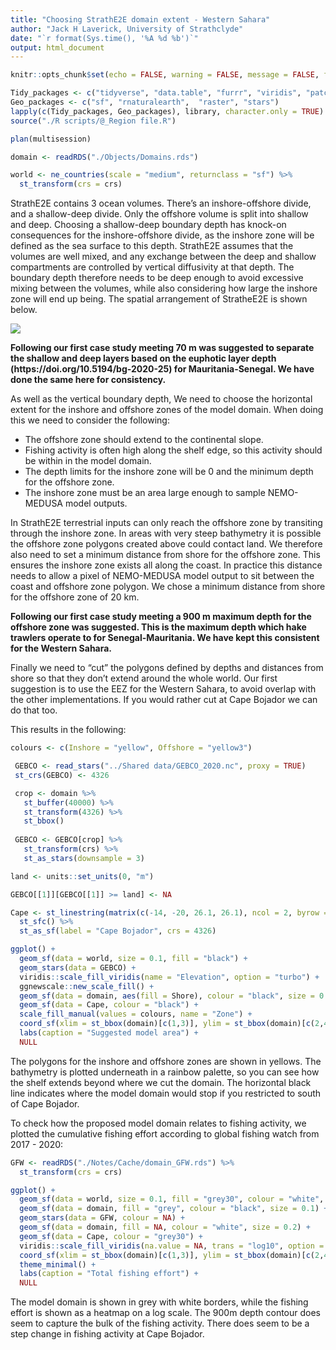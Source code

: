 ```yaml
---
title: "Choosing StrathE2E domain extent - Western Sahara"
author: "Jack H Laverick, University of Strathclyde"
date: "`r format(Sys.time(), '%A %d %b')`"
output: html_document
---
```


```r
knitr::opts_chunk$set(echo = FALSE, warning = FALSE, message = FALSE, fig.align = "center")

Tidy_packages <- c("tidyverse", "data.table", "furrr", "viridis", "patchwork") # List handy data packages
Geo_packages <- c("sf", "rnaturalearth",  "raster", "stars")                # List GIS packages
lapply(c(Tidy_packages, Geo_packages), library, character.only = TRUE)      # Load packages
source("./R scripts/@_Region file.R")                                       # Define project region 

plan(multisession)                                                          # Choose the method to parallelise by

domain <- readRDS("./Objects/Domains.rds")

world <- ne_countries(scale = "medium", returnclass = "sf") %>%             # Get a world map
  st_transform(crs = crs)                                                   # Assign polar projection


```

StrathE2E contains 3 ocean volumes. There's an inshore-offshore divide, and a shallow-deep divide. Only the offshore volume is split into shallow and deep. Choosing a shallow-deep boundary depth has knock-on consequences for the inshore-offshore divide, as the inshore zone will be defined as the sea surface to this depth. StrathE2E assumes that the volumes are well mixed, and any exchange between the deep and shallow compartments are controlled by vertical diffusivity at that depth. The boundary depth therefore needs to be deep enough to avoid excessive mixing between the volumes, while also considering how large the inshore zone will end up being. The spatial arrangement of StratheE2E is shown below.

![](../Shared data/spatial schematic.svg)

**Following our first case study meeting 70 m was suggested to separate the shallow and deep layers based on the euphotic layer depth (https://doi.org/10.5194/bg-2020-25) for Mauritania-Senegal. We have done the same here for consistency. **

As well as the vertical boundary depth, We need to choose the horizontal extent for the inshore and offshore zones of the model domain. When doing this we need to consider the following: 

* The offshore zone should extend to the continental slope. 
* Fishing activity is often high along the shelf edge, so this activity should be within in the model domain. 
* The depth limits for the inshore zone will be 0 and the minimum depth for the offshore zone.
* The inshore zone must be an area large enough to sample NEMO-MEDUSA model outputs.

In StrathE2E terrestrial inputs can only reach the offshore zone by transiting through the inshore zone. In areas with very steep bathymetry it is possible the offshore zone polygons created above could contact land. We therefore also need to set a minimum distance from shore for the offshore zone. This ensures the inshore zone exists all along the coast. In practice this distance needs to allow a pixel of NEMO-MEDUSA model output to sit between the coast and offshore zone polygon. We chose a minimum distance from shore for the offshore zone of 20 km.

**Following our first case study meeting a 900 m maximum depth for the offshore zone was suggested. This is the maximum depth which hake trawlers operate to for Senegal-Mauritania. We have kept this consistent for the Western Sahara. **

Finally we need to "cut" the polygons defined by depths and distances from shore so that they don't extend around the whole world. Our first suggestion is to use the EEZ for the Western Sahara, to avoid overlap with the other implementations. If you would rather cut at Cape Bojador we can do that too.

This results in the following:

```r

colours <- c(Inshore = "yellow", Offshore = "yellow3")

 GEBCO <- read_stars("../Shared data/GEBCO_2020.nc", proxy = TRUE)
 st_crs(GEBCO) <- 4326

 crop <- domain %>% 
   st_buffer(40000) %>% 
   st_transform(4326) %>% 
   st_bbox()
 
 GEBCO <- GEBCO[crop] %>%
   st_transform(crs) %>%
   st_as_stars(downsample = 3)

land <- units::set_units(0, "m")

GEBCO[[1]][GEBCO[[1]] >= land] <- NA

Cape <- st_linestring(matrix(c(-14, -20, 26.1, 26.1), ncol = 2, byrow = FALSE)) %>% 
  st_sfc() %>% 
  st_as_sf(label = "Cape Bojador", crs = 4326)

ggplot() +
  geom_sf(data = world, size = 0.1, fill = "black") +
  geom_stars(data = GEBCO) +
  viridis::scale_fill_viridis(name = "Elevation", option = "turbo") +
  ggnewscale::new_scale_fill() +
  geom_sf(data = domain, aes(fill = Shore), colour = "black", size = 0.1) +
  geom_sf(data = Cape, colour = "black") +
  scale_fill_manual(values = colours, name = "Zone") +
  coord_sf(xlim = st_bbox(domain)[c(1,3)], ylim = st_bbox(domain)[c(2,4)]) + # Specify the plotting window for SF maps   theme_minimal() +
  labs(caption = "Suggested model area") +
  NULL
```

The polygons for the inshore and offshore zones are shown in yellows. The bathymetry is plotted underneath in a rainbow palette, so you can see how the shelf extends beyond where we cut the domain. The horizontal black line indicates where the model domain would stop if you restricted to south of Cape Bojador. 

To check how the proposed model domain relates to fishing activity, we plotted the cumulative fishing effort according to global fishing watch from 2017 - 2020:

``` r

GFW <- readRDS("./Notes/Cache/domain_GFW.rds") %>% 
  st_transform(crs = crs)

ggplot() +
  geom_sf(data = world, size = 0.1, fill = "grey30", colour = "white", size = 0.1) +
  geom_sf(data = domain, fill = "grey", colour = "black", size = 0.1) +
  geom_stars(data = GFW, colour = NA) +
  geom_sf(data = domain, fill = NA, colour = "white", size = 0.2) +
  geom_sf(data = Cape, colour = "grey30") +
  viridis::scale_fill_viridis(na.value = NA, trans = "log10", option = "inferno") +
  coord_sf(xlim = st_bbox(domain)[c(1,3)], ylim = st_bbox(domain)[c(2,4)]) + # Specify the plotting window for SF maps in this region
  theme_minimal() +
  labs(caption = "Total fishing effort") +
  NULL

```

The model domain is shown in grey with white borders, while the fishing effort is shown as a heatmap on a log scale. The 900m depth contour does seem to capture the bulk of the fishing activity. There does seem to be a step change in fishing activity at Cape Bojador.